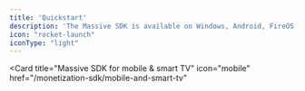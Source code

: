 ```yaml
---
title: 'Quickstart'
description: 'The Massive SDK is available on Windows, Android, FireOS, iOS, and Linux.'
icon: "rocket-launch"
iconType: "light"
---
```


<CardGroup cols={2}>
  <Card
    title="Massive SDK for desktop"
    icon="desktop"
    href="/monetization-sdk/desktop"
  >
  </Card>

  <Card
    title="Massive SDK for mobile & smart TV"
    icon="mobile"
    href="/monetization-sdk/mobile-and-smart-tv"
  >
  </Card>
</CardGroup>